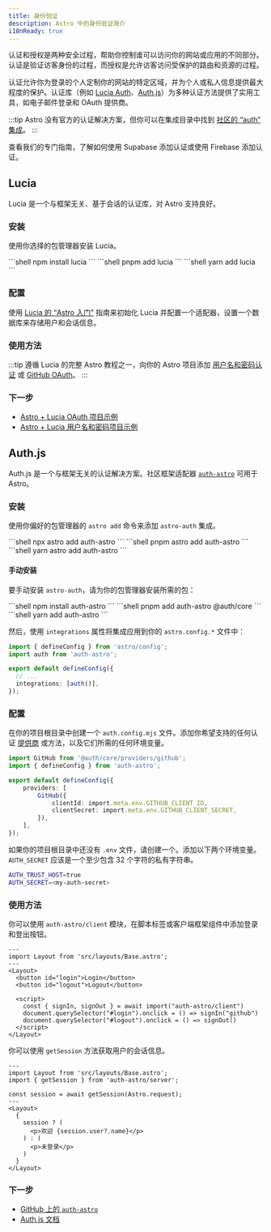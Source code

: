 ```yaml
---
title: 身份验证
description: Astro 中的身份验证简介
i18nReady: true
---
```



认证和授权是两种安全过程，帮助你控制谁可以访问你的网站或应用的不同部分。认证是验证访客身份的过程，而授权是允许访客访问受保护的路由和资源的过程。

认证允许你为登录的个人定制你的网站的特定区域，并为个人或私人信息提供最大程度的保护。认证库（例如 [Lucia Auth](https://lucia-auth.com/)、[Auth.js](https://authjs.dev/)）为多种认证方法提供了实用工具，如电子邮件登录和 OAuth 提供商。

:::tip
Astro 没有官方的认证解决方案，但你可以在集成目录中找到 [社区的 “auth” 集成](https://astro.build/integrations/?search=auth)。
:::

<ReadMore>查看我们的专门指南，了解如何使用 Supabase 添加认证或使用 Firebase 添加认证。</ReadMore>

## Lucia

Lucia 是一个与框架无关、基于会话的认证库，对 Astro 支持良好。

### 安装

使用你选择的包管理器安装 Lucia。

<PackageManagerTabs>
  <Fragment slot="npm">
  ```shell
  npm install lucia
  ```
  </Fragment>
  <Fragment slot="pnpm">
  ```shell
  pnpm add lucia
  ```
  </Fragment>
  <Fragment slot="yarn">
  ```shell
  yarn add lucia
  ```
  </Fragment>
</PackageManagerTabs>

### 配置

使用 [Lucia 的 “Astro 入门”](https://lucia-auth.com/getting-started/astro) 指南来初始化 Lucia 并配置一个适配器，设置一个数据库来存储用户和会话信息。

### 使用方法

:::tip
遵循 Lucia 的完整 Astro 教程之一，向你的 Astro 项目添加 [用户名和密码认证](https://lucia-auth.com/tutorials/username-and-password/astro) 或 [GitHub OAuth](https://lucia-auth.com/tutorials/username-and-password/astro)。
:::

### 下一步

- [Astro + Lucia OAuth 项目示例](https://github.com/lucia-auth/examples/tree/main/astro/github-oauth)
- [Astro + Lucia 用户名和密码项目示例](https://github.com/lucia-auth/examples/tree/main/astro/username-and-password)

## Auth.js

Auth.js 是一个与框架无关的认证解决方案。社区框架适配器 [`auth-astro`](https://www.npmjs.com/package/auth-astro) 可用于 Astro。

### 安装

使用你偏好的包管理器的 `astro add` 命令来添加 `astro-auth` 集成。

<PackageManagerTabs>
  <Fragment slot="npm">
  ```shell
  npx astro add auth-astro
  ```
  </Fragment>
  <Fragment slot="pnpm">
  ```shell
  pnpm astro add auth-astro
  ```
  </Fragment>
  <Fragment slot="yarn">
  ```shell
  yarn astro add auth-astro
  ```
  </Fragment>
</PackageManagerTabs>

#### 手动安装

要手动安装 `astro-auth`，请为你的包管理器安装所需的包：

<PackageManagerTabs>
  <Fragment slot="npm">
  ```shell
  npm install auth-astro
  ```
  </Fragment>
  <Fragment slot="pnpm">
  ```shell
  pnpm add auth-astro @auth/core
  ```
  </Fragment>
  <Fragment slot="yarn">
  ```shell
  yarn add auth-astro
  ```
  </Fragment>
</PackageManagerTabs>

然后，使用 `integrations` 属性将集成应用到你的 `astro.config.*` 文件中：

```ts title="astro.config.mjs" ins={2,6}
import { defineConfig } from 'astro/config';
import auth from 'auth-astro';

export default defineConfig({
  // ...
  integrations: [auth()],
});
```

### 配置

在你的项目根目录中创建一个 `auth.config.mjs` 文件。添加你希望支持的任何认证 [提供商](https://authjs.dev/getting-started/providers) 或方法，以及它们所需的任何环境变量。

```ts title="auth.config.mjs"
import GitHub from '@auth/core/providers/github';
import { defineConfig } from 'auth-astro';

export default defineConfig({
	providers: [
		GitHub({
			clientId: import.meta.env.GITHUB_CLIENT_ID,
			clientSecret: import.meta.env.GITHUB_CLIENT_SECRET,
		}),
	],
});
```

如果你的项目根目录中还没有 `.env` 文件，请创建一个。添加以下两个环境变量。`AUTH_SECRET` 应该是一个至少包含 32 个字符的私有字符串。

```sh title=".env"
AUTH_TRUST_HOST=true
AUTH_SECRET=<my-auth-secret>
```

### 使用方法

你可以使用 `auth-astro/client` 模块，在脚本标签或客户端框架组件中添加登录和登出按钮。

```astro title="src/pages/index.astro" {9}
---
import Layout from 'src/layouts/Base.astro';
---
<Layout>
  <button id="login">Login</button>
  <button id="logout">Logout</button>

  <script>
    const { signIn, signOut } = await import("auth-astro/client")
    document.querySelector("#login").onclick = () => signIn("github")
    document.querySelector("#logout").onclick = () => signOut()
  </script>
</Layout>
```

你可以使用 `getSession` 方法获取用户的会话信息。

```astro title="src/pages/index.astro" {3,5}
---
import Layout from 'src/layouts/Base.astro';
import { getSession } from 'auth-astro/server';

const session = await getSession(Astro.request);
---
<Layout>
  {
    session ? (
      <p>欢迎 {session.user?.name}</p>
    ) : (
      <p>未登录</p>
    )
  }
</Layout>
```

### 下一步

- [GitHub 上的 `auth-astro`](https://github.com/nowaythatworked/auth-astro?tab=readme-ov-file#auth-astro)
- [Auth.js 文档](https://authjs.dev/)
